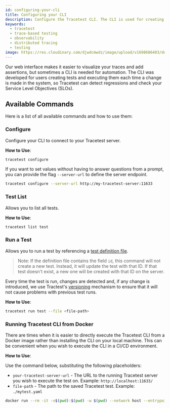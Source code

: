 ```yaml
---
id: configuring-your-cli
title: Configuring your CLI
description: Configure the Tracetest CLI. The CLI is used for creating tests and executing them each time a change is made in the system.
keywords:
  - tracetest
  - trace-based testing
  - observability
  - distributed tracing
  - testing
image: https://res.cloudinary.com/djwdcmwdz/image/upload/v1698686403/docs/Blog_Thumbnail_14_rsvkmo.jpg
---
```


Our web interface makes it easier to visualize your traces and add assertions, but sometimes a CLI is needed for automation. The CLI was developed for users creating tests and executing them each time a change is made in the system, so Tracetest can detect regressions and check your Service Level Objectives (SLOs).

## Available Commands

Here is a list of all available commands and how to use them:

### Configure

Configure your CLI to connect to your Tracetest server.

**How to Use**:

```sh
tracetest configure
```

If you want to set values without having to answer questions from a prompt, you can provide the flag `--server-url` to define the server endpoint.

```sh
tracetest configure --server-url http://my-tracetest-server:11633
```

### Test List

Allows you to list all tests.

**How to Use**:

```sh
tracetest list test
```

### Run a Test

Allows you to run a test by referencing a [test definition file](/cli/creating-tests).

> Note: If the definition file contains the field `id`, this command will not create a new test. Instead, it will update the test with that ID. If that test doesn't exist, a new one will be created with that ID on the server.

Every time the test is run, changes are detected and, if any change is introduced, we use Tractest's [versioning](/concepts/versioning) mechanism to ensure that it will not cause problems with previous test runs.

**How to Use**:

```sh
tracetest run test --file <file-path>
```

### Running Tracetest CLI from Docker

There are times when it is easier to directly execute the Tracetest CLI from a Docker image rather than installing the CLI on your local machine. This can be convenient when you wish to execute the CLI in a CI/CD environment.

**How to Use**:

Use the command below, substituting the following placeholders:

- `your-tracetest-server-url` - The URL to the running Tracetest server you wish to execute the test on. Example: `http://localhost:11633/`
- `file-path` - The path to the saved Tracetest test. Example: `./mytest.yaml`

```bash wordWrap=true
docker run --rm -it -v$(pwd):$(pwd) -w $(pwd) --network host --entrypoint tracetest kubeshop/tracetest:latest -s <your-tracetest-server-url> run test --file <file-path>
```
